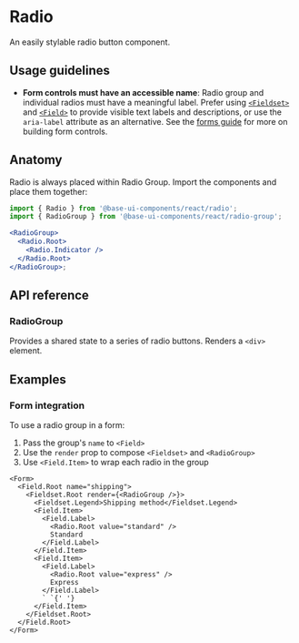 # Radio

<Subtitle>An easily stylable radio button component.</Subtitle>
<Meta
  name="description"
  content="A high-quality, unstyled React radio button component that is easy to style."
/>

<Demo path="./demos/hero" />

## Usage guidelines

- **Form controls must have an accessible name**: Radio group and individual radios must have a meaningful label. Prefer using [`<Fieldset>`](/react/components/fieldset) and [`<Field>`](/react/components/field) to provide visible text labels and descriptions, or use the `aria-label` attribute as an alternative. See the [forms guide](/react/handbook/forms) for more on building form controls.

## Anatomy

Radio is always placed within Radio Group. Import the components and place them together:

```jsx title="Anatomy"
import { Radio } from '@base-ui-components/react/radio';
import { RadioGroup } from '@base-ui-components/react/radio-group';

<RadioGroup>
  <Radio.Root>
    <Radio.Indicator />
  </Radio.Root>
</RadioGroup>;
```

## API reference

### RadioGroup

Provides a shared state to a series of radio buttons. Renders a `<div>` element.

<Reference component="RadioGroup" />
<Reference component="Radio" parts="Root, Indicator" />

## Examples

### Form integration

To use a radio group in a form:

1. Pass the group's `name` to `<Field>`
2. Use the `render` prop to compose `<Fieldset>` and `<RadioGroup>`
3. Use `<Field.Item>` to wrap each radio in the group

```tsx title="Using RadioGroup in a form"
<Form>
  <Field.Root name="shipping">
    <Fieldset.Root render={<RadioGroup />}>
      <Fieldset.Legend>Shipping method</Fieldset.Legend>
      <Field.Item>
        <Field.Label>
          <Radio.Root value="standard" />
          Standard
        </Field.Label>
      </Field.Item>
      <Field.Item>
        <Field.Label>
          <Radio.Root value="express" />
          Express
        </Field.Label>
        ` `{' '}
      </Field.Item>
    </Fieldset.Root>
  </Field.Root>
</Form>
```
